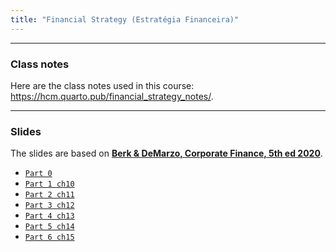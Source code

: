 ```yaml
---
title: "Financial Strategy (Estratégia Financeira)"
---
```


___

### Class notes

Here are the class notes used in this course: [https://hcm.quarto.pub/financial_strategy_notes/](https://hcm.quarto.pub/financial_strategy_notes/).

___

###  Slides

The slides are based on [**Berk & DeMarzo, Corporate Finance, 5th ed 2020**](https://www.amazon.com.br/Corporate-Finance-Global-Jonathan-Berk/dp/1292304154).

-   [`Part 0`](https://hcm.quarto.pub/fs_202301_part_0/)
-   [`Part 1 ch10`](https://hcm.quarto.pub/fs_202301_part_1/)
-   [`Part 2 ch11`](https://hcm.quarto.pub/fs_202301_part_2/)
-   [`Part 3 ch12`](https://hcm.quarto.pub/fs_202301_part_3/)
-   [`Part 4 ch13`](https://hcm.quarto.pub/fs_202301_part_4/)
-   [`Part 5 ch14`](https://hcm.quarto.pub/fs_202301_part_5/)
-   [`Part 6 ch15`](https://hcm.quarto.pub/fs_202301_part_6/)





